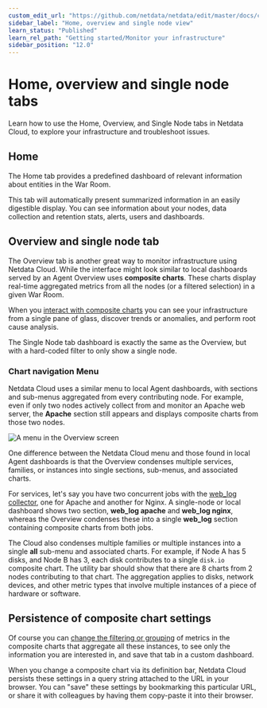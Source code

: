```yaml
---
custom_edit_url: "https://github.com/netdata/netdata/edit/master/docs/cloud/visualize/overview.md"
sidebar_label: "Home, overview and single node view"
learn_status: "Published"
learn_rel_path: "Getting started/Monitor your infrastructure"
sidebar_position: "12.0"
---
```

# Home, overview and single node tabs

Learn how to use the Home, Overview, and Single Node tabs in Netdata Cloud, to explore your infrastructure and troubleshoot issues.

## Home

The Home tab provides a predefined dashboard of relevant information about entities in the War Room.

This tab will automatically present summarized information in an easily digestible display. You can see information about your
nodes, data collection and retention stats, alerts, users and dashboards.

## Overview and single node tab

The Overview tab is another great way to monitor infrastructure using Netdata Cloud. While the interface might look
similar to local dashboards served by an Agent Overview uses **composite charts**.
These charts display real-time aggregated metrics from all the nodes (or a filtered selection) in a given War Room.

When you [interact with composite charts](/docs/getting-started/monitor-your-infrastructure/interact-with-charts)
you can see your infrastructure from a single pane of glass, discover trends or anomalies, and perform root cause analysis.

The Single Node tab dashboard is exactly the same as the Overview, but with a hard-coded filter to only show a single node.

### Chart navigation Menu

Netdata Cloud uses a similar menu to local Agent dashboards, with sections
and sub-menus aggregated from every contributing node. For example, even if only two nodes actively collect from and
monitor an Apache web server, the **Apache** section still appears and displays composite charts from those two nodes.

![A menu in the Overview screen](https://user-images.githubusercontent.com/1153921/95785094-fa0ad980-0c89-11eb-8328-2ff11ac630b4.png)

One difference between the Netdata Cloud menu and those found in local Agent dashboards is that
the Overview condenses multiple services, families, or instances into single sections, sub-menus, and associated charts.

For services, let's say you have two concurrent jobs with the [web_log collector](/docs/data-collection/monitor-anything/Web%20Servers/Web-server-logs-Apache-NGINX-Microsoft-IIS), one for Apache and another for Nginx.
A single-node or local dashboard shows two section, **web_log apache** and **web_log nginx**, whereas the Overview condenses these into a
single **web_log** section containing composite charts from both jobs.

The Cloud also condenses multiple families or multiple instances into a single **all** sub-menu and associated charts.
For example, if Node A has 5 disks, and Node B has 3, each disk contributes to a single `disk.io` composite chart.
The utility bar should show that there are 8 charts from 2 nodes contributing to that chart.
The aggregation applies to disks, network devices, and other metric types that involve multiple instances of a piece of hardware or software.

## Persistence of composite chart settings

Of course you can [change the filtering or grouping](/docs/getting-started/monitor-your-infrastructure/interact-with-charts) of metrics in the composite charts that aggregate all these instances, to see only the information you are interested in, and save that tab in a custom dashboard.

When you change a composite chart via its definition bar, Netdata Cloud persists these settings in a query string attached to the URL in your browser.
You can "save" these settings by bookmarking this particular URL, or share it with colleagues by having them copy-paste it into their browser.
